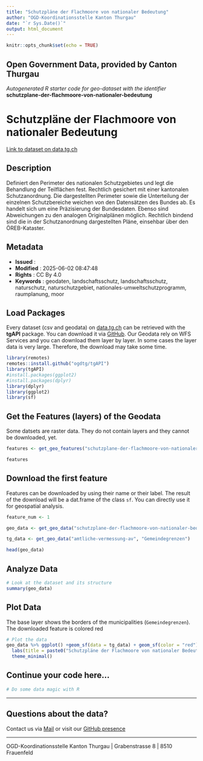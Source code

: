 ```yaml
---
title: "Schutzpläne der Flachmoore von nationaler Bedeutung"
author: "OGD-Koordinationsstelle Kanton Thurgau"
date: "`r Sys.Date()`"
output: html_document
---
```


```r
knitr::opts_chunk$set(echo = TRUE)
```

## Open Government Data, provided by **Canton Thurgau**
*Autogenerated R starter code for geo-dataset with the identifier* **schutzplane-der-flachmoore-von-nationaler-bedeutung**


# **Schutzpläne der Flachmoore von nationaler Bedeutung**

[Link to dataset on data.tg.ch](https://data.tg.ch/explore/dataset/schutzplane-der-flachmoore-von-nationaler-bedeutung/information/)

## Description

Definiert den Perimeter des nationalen Schutzgebietes und legt die Behandlung der Teilflächen fest. Rechtlich gesichert mit einer kantonalen Schutzanordnung. Die dargestellten Perimeter sowie die Unterteilung der einzelnen Schutzbereiche weichen von den Datensätzen des Bundes ab. Es handelt sich um eine Präzisierung der Bundesdaten. Ebenso sind Abweichungen zu den analogen Originalplänen möglich. Rechtlich bindend sind die in der Schutzanordnung dargestellten Pläne, einsehbar über den ÖREB-Kataster.

## Metadata

- **Issued**                   : 
- **Modified**                 : 2025-06-02 08:47:48
- **Rights**                   : CC By 4.0
- **Keywords**                 : geodaten, landschaftsschutz, landschaftsschutz, naturschutz, naturschutzgebiet, nationales-umweltschutzprogramm, raumplanung, moor

## Load Packages

Every dataset (csv and geodata) on [data.tg.ch](https://data.tg.ch/pages/start/) can be retrieved with the **tgAPI** package. You can download it via [GitHub](https://github.com/ogdtg/tgAPI). Our Geodata rely on WFS Services and you can download them layer by layer. In some cases the layer data is very large. Therefore, the download may take some time.

```r
library(remotes)
remotes::install.github("ogdtg/tgAPI")
library(tgAPI)
#install.packages(ggplot2)
#install.packages(dplyr)
library(dplyr)
library(ggplot2)
library(sf)

```


## Get the Features (layers) of the Geodata

Some datsets are raster data. They do not contain layers and they cannot be downloaded, yet.

```r
features <- get_geo_features("schutzplane-der-flachmoore-von-nationaler-bedeutung")

features
```


## Download the first feature

Features can be downloaded by using their name or their label. The result of the download will be a dat.frame of the class `sf`. You can directly use it for geospatial analysis.

```r

feature_num <- 1

geo_data <- get_geo_data("schutzplane-der-flachmoore-von-nationaler-bedeutung",features$name[feature_num])

tg_data <- get_geo_data("amtliche-vermessung-av", "Gemeindegrenzen")

head(geo_data)
```


## Analyze Data

```r

# Look at the dataset and its structure
summary(geo_data)

```


## Plot Data

The base layer shows the borders of the municipalities (`Gemeindegrenzen`). The downloaded feature is colored red

```r

# Plot the data
geo_data %>% ggplot() +geom_sf(data = tg_data) + geom_sf(color = "red") +
  labs(title = paste0("Schutzpläne der Flachmoore von nationaler Bedeutung: ",features$title[feature_num])) +
  theme_minimal()

```


## Continue your code here...


```r
# Do some data magic with R
```

------------------------------------------------------------------------

## Questions about the data?

Contact us via [Mail](mailto:ogd@tg.ch) or visit our [GitHub presence](https://github.com/ogdtg)


------------------------------------------------------------------------

OGD-Koordinationsstelle Kanton Thurgau | Grabenstrasse 8 | 8510 Frauenfeld
